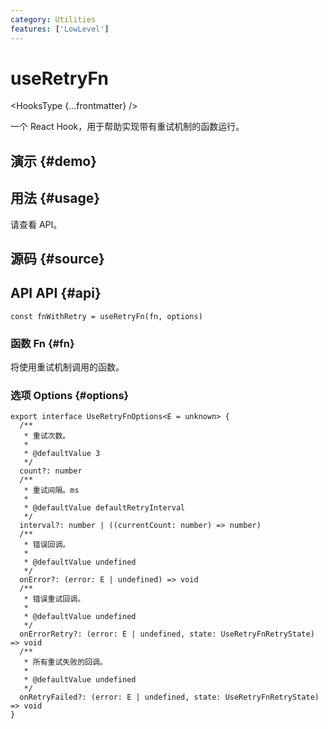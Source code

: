 ```yaml
---
category: Utilities
features: ['LowLevel']
---
```


# useRetryFn


<HooksType {...frontmatter} />

<Since version="v1.4.0" />

一个 React Hook，用于帮助实现带有重试机制的函数运行。

## 演示 \{#demo}


<App />

## 用法 \{#usage}

请查看 API。

## 源码 \{#source}


<Source />

## API API \{#api}

```tsx
const fnWithRetry = useRetryFn(fn, options)
```

### 函数 Fn \{#fn}

将使用重试机制调用的函数。

### 选项 Options \{#options}

```tsx
export interface UseRetryFnOptions<E = unknown> {
  /**
   * 重试次数。
   *
   * @defaultValue 3
   */
  count?: number
  /**
   * 重试间隔。ms
   *
   * @defaultValue defaultRetryInterval
   */
  interval?: number | ((currentCount: number) => number)
  /**
   * 错误回调。
   *
   * @defaultValue undefined
   */
  onError?: (error: E | undefined) => void
  /**
   * 错误重试回调。
   *
   * @defaultValue undefined
   */
  onErrorRetry?: (error: E | undefined, state: UseRetryFnRetryState) => void
  /**
   * 所有重试失败的回调。
   *
   * @defaultValue undefined
   */
  onRetryFailed?: (error: E | undefined, state: UseRetryFnRetryState) => void
}
```
